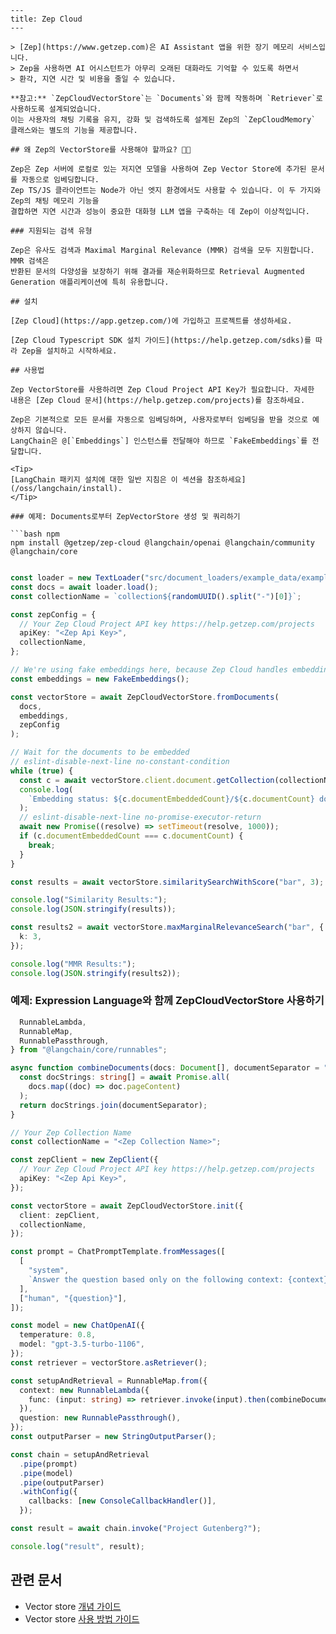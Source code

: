 ```mdx
---
title: Zep Cloud
---

> [Zep](https://www.getzep.com)은 AI Assistant 앱을 위한 장기 메모리 서비스입니다.
> Zep을 사용하면 AI 어시스턴트가 아무리 오래된 대화라도 기억할 수 있도록 하면서
> 환각, 지연 시간 및 비용을 줄일 수 있습니다.

**참고:** `ZepCloudVectorStore`는 `Documents`와 함께 작동하며 `Retriever`로 사용하도록 설계되었습니다.
이는 사용자의 채팅 기록을 유지, 강화 및 검색하도록 설계된 Zep의 `ZepCloudMemory` 클래스와는 별도의 기능을 제공합니다.

## 왜 Zep의 VectorStore를 사용해야 할까요? 🤖🚀

Zep은 Zep 서버에 로컬로 있는 저지연 모델을 사용하여 Zep Vector Store에 추가된 문서를 자동으로 임베딩합니다.
Zep TS/JS 클라이언트는 Node가 아닌 엣지 환경에서도 사용할 수 있습니다. 이 두 가지와 Zep의 채팅 메모리 기능을
결합하면 지연 시간과 성능이 중요한 대화형 LLM 앱을 구축하는 데 Zep이 이상적입니다.

### 지원되는 검색 유형

Zep은 유사도 검색과 Maximal Marginal Relevance (MMR) 검색을 모두 지원합니다. MMR 검색은
반환된 문서의 다양성을 보장하기 위해 결과를 재순위화하므로 Retrieval Augmented Generation 애플리케이션에 특히 유용합니다.

## 설치

[Zep Cloud](https://app.getzep.com/)에 가입하고 프로젝트를 생성하세요.

[Zep Cloud Typescript SDK 설치 가이드](https://help.getzep.com/sdks)를 따라 Zep을 설치하고 시작하세요.

## 사용법

Zep VectorStore를 사용하려면 Zep Cloud Project API Key가 필요합니다. 자세한 내용은 [Zep Cloud 문서](https://help.getzep.com/projects)를 참조하세요.

Zep은 기본적으로 모든 문서를 자동으로 임베딩하며, 사용자로부터 임베딩을 받을 것으로 예상하지 않습니다.
LangChain은 @[`Embeddings`] 인스턴스를 전달해야 하므로 `FakeEmbeddings`를 전달합니다.

<Tip>
[LangChain 패키지 설치에 대한 일반 지침은 이 섹션을 참조하세요](/oss/langchain/install).
</Tip>

### 예제: Documents로부터 ZepVectorStore 생성 및 쿼리하기

```bash npm
npm install @getzep/zep-cloud @langchain/openai @langchain/community @langchain/core
```

```typescript

const loader = new TextLoader("src/document_loaders/example_data/example.txt");
const docs = await loader.load();
const collectionName = `collection${randomUUID().split("-")[0]}`;

const zepConfig = {
  // Your Zep Cloud Project API key https://help.getzep.com/projects
  apiKey: "<Zep Api Key>",
  collectionName,
};

// We're using fake embeddings here, because Zep Cloud handles embedding for you
const embeddings = new FakeEmbeddings();

const vectorStore = await ZepCloudVectorStore.fromDocuments(
  docs,
  embeddings,
  zepConfig
);

// Wait for the documents to be embedded
// eslint-disable-next-line no-constant-condition
while (true) {
  const c = await vectorStore.client.document.getCollection(collectionName);
  console.log(
    `Embedding status: ${c.documentEmbeddedCount}/${c.documentCount} documents embedded`
  );
  // eslint-disable-next-line no-promise-executor-return
  await new Promise((resolve) => setTimeout(resolve, 1000));
  if (c.documentEmbeddedCount === c.documentCount) {
    break;
  }
}

const results = await vectorStore.similaritySearchWithScore("bar", 3);

console.log("Similarity Results:");
console.log(JSON.stringify(results));

const results2 = await vectorStore.maxMarginalRelevanceSearch("bar", {
  k: 3,
});

console.log("MMR Results:");
console.log(JSON.stringify(results2));
```

### 예제: Expression Language와 함께 ZepCloudVectorStore 사용하기

```typescript
  RunnableLambda,
  RunnableMap,
  RunnablePassthrough,
} from "@langchain/core/runnables";

async function combineDocuments(docs: Document[], documentSeparator = "\n\n") {
  const docStrings: string[] = await Promise.all(
    docs.map((doc) => doc.pageContent)
  );
  return docStrings.join(documentSeparator);
}

// Your Zep Collection Name
const collectionName = "<Zep Collection Name>";

const zepClient = new ZepClient({
  // Your Zep Cloud Project API key https://help.getzep.com/projects
  apiKey: "<Zep Api Key>",
});

const vectorStore = await ZepCloudVectorStore.init({
  client: zepClient,
  collectionName,
});

const prompt = ChatPromptTemplate.fromMessages([
  [
    "system",
    `Answer the question based only on the following context: {context}`,
  ],
  ["human", "{question}"],
]);

const model = new ChatOpenAI({
  temperature: 0.8,
  model: "gpt-3.5-turbo-1106",
});
const retriever = vectorStore.asRetriever();

const setupAndRetrieval = RunnableMap.from({
  context: new RunnableLambda({
    func: (input: string) => retriever.invoke(input).then(combineDocuments),
  }),
  question: new RunnablePassthrough(),
});
const outputParser = new StringOutputParser();

const chain = setupAndRetrieval
  .pipe(prompt)
  .pipe(model)
  .pipe(outputParser)
  .withConfig({
    callbacks: [new ConsoleCallbackHandler()],
  });

const result = await chain.invoke("Project Gutenberg?");

console.log("result", result);
```

## 관련 문서

- Vector store [개념 가이드](/oss/integrations/vectorstores)
- Vector store [사용 방법 가이드](/oss/integrations/vectorstores)
```